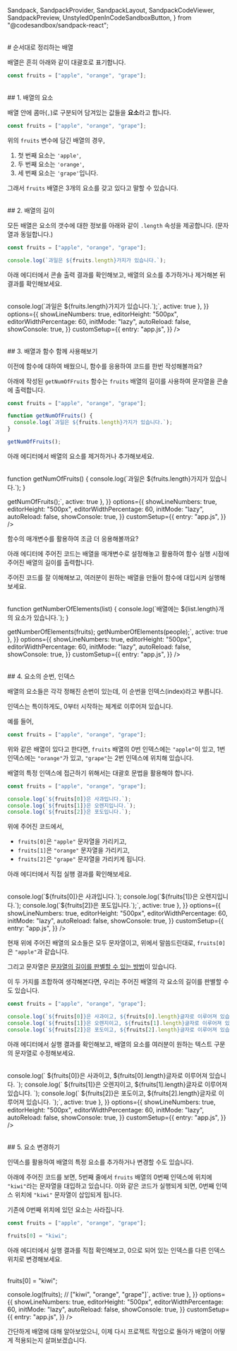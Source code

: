   Sandpack,
  SandpackProvider,
  SandpackLayout,
  SandpackCodeViewer,
  SandpackPreview,
  UnstyledOpenInCodeSandboxButton,
} from "@codesandbox/sandpack-react";

<br/>
# 순서대로 정리하는 배열

배열은 흔히 아래와 같이 대괄호로 표기합니다.

```js
const fruits = ["apple", "orange", "grape"];
```

<br/>
## 1. 배열의 요소

배열 안에 콤마(`,`)로 구분되어 담겨있는 값들을 **요소**라고 합니다.

```js
const fruits = ["apple", "orange", "grape"];
```

위의 `fruits` 변수에 담긴 배열의 경우,

1. 첫 번째 요소는 `'apple'`,
2. 두 번째 요소는 `'orange'`,
3. 세 번째 요소는 `'grape'`입니다.

그래서 `fruits` 배열은 3개의 요소를 갖고 있다고 말할 수 있습니다.

<br/>
## 2. 배열의 길이

모든 배열은 요소의 갯수에 대한 정보를 아래와 같이 `.length` 속성을 제공합니다. (문자열과 동일합니다.)

```javascript copy
const fruits = ["apple", "orange", "grape"];

console.log(`과일은 ${fruits.length}가지가 있습니다.`);
```

아래 에디터에서 콘솔 출력 결과를 확인해보고, 배열의 요소를 추가하거나 제거해본 뒤 결과를 확인해보세요.

<br/>
<Sandpack
  template="vanilla"
  theme={nightOwl}
  files={{
    "/app.js": {
      code: `const fruits = ["apple", "orange", "grape"];

console.log(\`과일은 \$\{fruits.length\}가지가 있습니다.\`);`,
      active: true
    },
  }}
  options={{
    showLineNumbers: true,
    editorHeight: "500px",
    editorWidthPercentage: 60,
    initMode: "lazy",
    autoReload: false,
    showConsole: true,
  }}
customSetup={{
    entry: "app.js",
  }}
/>

<br/>
## 3. 배열과 함수 함께 사용해보기

이전에 함수에 대하여 배웠으니, 함수를 응용하여 코드를 한번 작성해볼까요?

아래에 작성된 `getNumOfFruits` 함수는 `fruits` 배열의 길이를 사용하여 문자열을 콘솔에 출력합니다.

```javascript copy showLineNumbers
const fruits = ["apple", "orange", "grape"];

function getNumOfFruits() {
  console.log(`과일은 ${fruits.length}가지가 있습니다.`);
}

getNumOfFruits();
```

아래 에디터에서 배열의 요소를 제거하거나 추가해보세요.

<br/>
<Sandpack
  template="vanilla"
  theme={nightOwl}
  files={{
    "/app.js": {
      code: `const fruits = ["apple", "orange", "grape"];

function getNumOfFruits() {
  console.log(\`과일은 \$\{fruits.length\}가지가 있습니다.\`);
}

getNumOfFruits();`,
      active: true
    },
  }}
  options={{
    showLineNumbers: true,
    editorHeight: "500px",
    editorWidthPercentage: 60,
    initMode: "lazy",
    autoReload: false,
    showConsole: true,
  }}
customSetup={{
    entry: "app.js",
  }}
/>

함수의 매개변수를 활용하여 조금 더 응용해볼까요?

아래 에디터에 주어진 코드는 배열을 매개변수로 설정해놓고 활용하여 함수 실행 시점에 주어진 배열의 길이를 출력합니다.

주어진 코드를 잘 이해해보고, 여러분이 원하는 배열을 만들어 함수에 대입시켜 실행해보세요.

<br/>
<Sandpack
  template="vanilla"
  theme={nightOwl}
  files={{
    "/app.js": {
      code: `const fruits = ["apple", "orange", "grape"];
const people = ["ken", "wan", "kim", "lee", "hwang"];

function getNumberOfElements(list) {
  console.log(\`배열에는 \$\{list.length\}개의 요소가 있습니다.\`);
}

getNumberOfElements(fruits);
getNumberOfElements(people);`,
      active: true
    },
  }}
  options={{
    showLineNumbers: true,
    editorHeight: "500px",
    editorWidthPercentage: 60,
    initMode: "lazy",
    autoReload: false,
    showConsole: true,
  }}
customSetup={{
    entry: "app.js",
  }}
/>

<br/>
## 4. 요소의 순번, 인덱스

배열의 요소들은 각각 정해진 순번이 있는데, 이 순번을 인덱스(index)라고 부릅니다.

인덱스는 특이하게도, 0부터 시작하는 체계로 이루어져 있습니다.

예를 들어,

```js copy showLineNumbers
const fruits = ["apple", "orange", "grape"];
```

위와 같은 배열이 있다고 한다면, `fruits` 배열의 0번 인덱스에는 `"apple"`이 있고, 1번 인덱스에는 `"orange"`가 있고, `"grape"`는 2번 인덱스에 위치해 있습니다.

배열의 특정 인덱스에 접근하기 위해서는 대괄호 문법을 활용해야 합니다.

```js copy showLineNumbers
const fruits = ["apple", "orange", "grape"];

console.log(`${fruits[0]}은 사과입니다.`);
console.log(`${fruits[1]}은 오렌지입니다.`);
console.log(`${fruits[2]}은 포도입니다.`);
```

위에 주어진 코드에서,

- `fruits[0]`은 `"apple"` 문자열을 가리키고,
- `fruits[1]`은 `"orange"` 문자열을 가리키고,
- `fruits[2]`은 `"grape"` 문자열을 가리키게 됩니다.

아래 에디터에서 직접 실행 결과를 확인해보세요.

<br/>
<Sandpack
  template="vanilla"
  theme={nightOwl}
  files={{
    "/app.js": {
      code: `const fruits = ["apple", "orange", "grape"];

console.log(\`\$\{fruits[0]\}은 사과입니다.\`);
console.log(\`\$\{fruits[1]\}은 오렌지입니다.\`);
console.log(\`\$\{fruits[2]\}은 포도입니다.\`);`,
      active: true
    },
  }}
  options={{
    showLineNumbers: true,
    editorHeight: "500px",
    editorWidthPercentage: 60,
    initMode: "lazy",
    autoReload: false,
    showConsole: true,
  }}
customSetup={{
    entry: "app.js",
  }}
/>

현재 위에 주어진 배열의 요소들은 모두 문자열이고, 위에서 말씀드린대로, `fruits[0]`은 `"apple"`과 같습니다.

그리고 문자열은 [문자열의 길이를 판별할 수 있는 방법](../carousel-project-1/09-javascript-7.mdx#3-문자열의-길이)이 있습니다.

이 두 가지를 조합하여 생각해본다면, 우리는 주어진 배열의 각 요소의 길이를 판별할 수도 있습니다.

```js copy showLineNumbers
const fruits = ["apple", "orange", "grape"];

console.log(`${fruits[0]}은 사과이고, ${fruits[0].length}글자로 이루어져 있습니다.`);
console.log(`${fruits[1]}은 오렌지이고, ${fruits[1].length}글자로 이루어져 있습니다.`);
console.log(`${fruits[2]}은 포도이고, ${fruits[2].length}글자로 이루어져 있습니다.`);
```

아래 에디터에서 실행 결과를 확인해보고, 배열의 요소를 여러분이 원하는 텍스트 구문의 문자열로 수정해보세요.

<br/>
<Sandpack
  template="vanilla"
  theme={nightOwl}
  files={{
    "/app.js": {
      code: `const fruits = ["apple", "orange", "grape"];

console.log(\`
  \$\{fruits[0]\}은 사과이고,
  \$\{fruits[0]\.length\}글자로 이루어져 있습니다.
\`);
console.log(\`
  \$\{fruits[1]\}은 오렌지이고,
  \$\{fruits[1]\.length\}글자로 이루어져 있습니다.
\`);
console.log(\`
  \$\{fruits[2]\}은 포도이고,
  \$\{fruits[2]\.length\}글자로 이루어져 있습니다.
\`);`,
      active: true
    },
  }}
  options={{
    showLineNumbers: true,
    editorHeight: "500px",
    editorWidthPercentage: 60,
    initMode: "lazy",
    autoReload: false,
    showConsole: true,
  }}
customSetup={{
    entry: "app.js",
  }}
/>

<br/>
## 5. 요소 변경하기

인덱스를 활용하여 배열의 특정 요소를 추가하거나 변경할 수도 있습니다.

아래에 주어진 코드를 보면, 5번째 줄에서 `fruits` 배열의 0번째 인덱스에 위치에 `"kiwi"`라는 문자열을 대입하고 있습니다. 이와 같은 코드가 실행되게 되면, 0번째 인덱스 위치에 `"kiwi"` 문자열이 삽입되게 됩니다.

<Callout emoji="📌">
  기존에 0번째 위치에 있던 요소는 사라집니다.
</Callout>

```js copy showLineNumbers {5}
const fruits = ["apple", "orange", "grape"];

fruits[0] = "kiwi";
```

아래 에디터에서 실행 결과를 직접 확인해보고, 0으로 되어 있는 인덱스를 다른 인덱스 위치로 변경해보세요.

<br/>
<Sandpack
  template="vanilla"
  theme={nightOwl}
  files={{
    "/app.js": {
      code: `const fruits = ["apple", "orange", "grape"];

fruits[0] = "kiwi";

console.log(fruits); // ["kiwi", "orange", "grape"]`,
      active: true
    },
  }}
  options={{
    showLineNumbers: true,
    editorHeight: "500px",
    editorWidthPercentage: 60,
    initMode: "lazy",
    autoReload: false,
    showConsole: true,
  }}
customSetup={{
    entry: "app.js",
  }}
/>

간단하게 배열에 대해 알아보았으니, 이제 다시 프로젝트 작업으로 돌아가 배열이 어떻게 적용되는지 살펴보겠습니다.

<br/>
<br/>
<br/>
<Giscus
  repo="crwdu/lms-contents-js101"
  repoId="R_kgDOL2ikqQ"
  category="Q&A"
  categoryId="DIC_kwDOL2ikqc4CgSAu"
  mapping="pathname"
  reactionsEnabled="1"
  strict="1"
  emitMetadata="0"
  inputPosition="top"
  theme="preferred_color_scheme"
  lang="ko"
  loading="lazy"
/>

